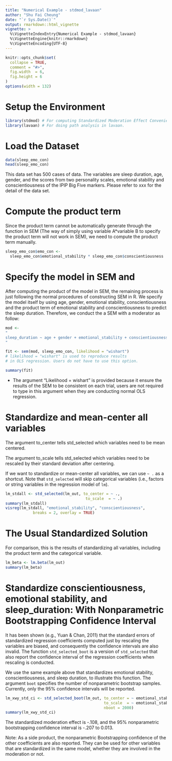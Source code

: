 ```yaml
---
title: "Numerical Example - stdmod_lavaan"
author: "Shu Fai Cheung"
date: "`r Sys.Date()`"
output: rmarkdown::html_vignette
vignette: >
  %\VignetteIndexEntry{Numerical Example - stdmod_lavaan}
  %\VignetteEngine{knitr::rmarkdown}
  %\VignetteEncoding{UTF-8}
---
```


```r
knitr::opts_chunk$set(
  collapse = TRUE,
  comment = "#>",
  fig.width  = 6, 
  fig.height = 6
)
options(width = 132)
```

# Setup the Environment

```r
library(stdmod) # For computing Standardized Moderation Effect Conveniently
library(lavaan) # For doing path analysis in lavaan.
```

# Load the Dataset

```r
data(sleep_emo_con)
head(sleep_emo_con)
```

This data set has 500 cases of data. The variables are sleep duration, age, gender,  and the scores from two personality scales, emotional stability and conscientiousness of the IPIP Big Five markers. Please refer to xxx for the detail of the data set.


# Compute the product term

Since the product term cannot be automatically generate through the function in 
SEM (The way of simply using variable A*variable B to specify the product term will 
not work in SEM), we need to compute the product term manually.

```r
sleep_emo_con$emo_con <- 
  sleep_emo_con$emotional_stability * sleep_emo_con$conscientiousness
```

# Specify the model in SEM and 

After computing the product of the model in SEM, the remaining process is just following the normal procedures of constructing SEM in R. 
We specify the model itself by using age, gender, emotional stability, conscientiousness and the product term of emotional stability and conscientiousness to predict the sleep duration. Therefore, we conduct the a SEM with a moderator as follow: 

```r
mod <- 
"
sleep_duration ~ age + gender + emotional_stability + conscientiousness + emo_con
"

fit <- sem(mod, sleep_emo_con, likelihood = "wishart")
# likelihood = "wishart" is used to reproduce results 
# in OLS regression. Users do not have to use this option.

summary(fit)
```

* The argument "Likelihood = wishart" is provided because it ensure the results of the SEM to be consistent on each trial, users are not required to type in this argument when they are conducting normal OLS regression.

# Standardize and mean-center all variables

The argument to_center tells std_selected which variables need to be mean centered. 

The argument to_scale tells std_selected which variables need to be rescaled by their standard deviation after centering.

If we want to standardize or mean-center all variables, we can use `~ .` as a shortcut. Note that `std_selected` will skip categorical variables (i.e., factors or string variables in the regression model of `lm`).

```r
lm_stdall <- std_selected(lm_out, to_center = ~ .,
                                   to_scale  = ~ .)
summary(lm_stdall)
visreg(lm_stdall, "emotional_stability", "conscientiousness", 
            breaks = 2, overlay = TRUE)
```

# The Usual Standardized Solution

For comparison, this is the results of standardizing all variables, including the product term and the categorical variable.

```r
lm_beta <- lm.beta(lm_out)
summary(lm_beta)
```

# Standardize conscientiousness, emotional stability, and sleep_duration: With Nonparametric Bootstrapping Confidence Interval

It has been shown (e.g., Yuan & Chan, 2011) that the standard errors of standardized regression coefficients computed just by rescaling the variables are biased, and consequently the confidence intervals are also invalid. The function `std_selected_boot` is a version of `std_selected` that also report the confidence interval of the regression coefficients when rescaling is conducted.

We use the same example above that standardizes emotional stability, conscientiousness, and sleep duration, to illustrate this function. The argument `boot` specifies the number of nonparametric bootstrap samples. Currently, only the 95% confidence intervals will be reported.

```r
lm_xwy_std_ci <- std_selected_boot(lm_out, to_center = ~ emotional_stability + conscientiousness + sleep_duration,
                                           to_scale  = ~ emotional_stability + conscientiousness + sleep_duration,
                                           nboot = 2000)
summary(lm_xwy_std_ci)
```

The standardized moderation effect is -.108, and the 95% nonparametric bootstrapping confidence interval is -.207 to 0.013.

Note: As a side product, the nonparametric Bootstrapping confidence of the other coefficients are also reported. They can be used for other variables that are standardized in the same model, whether they are involved in the moderation or not.